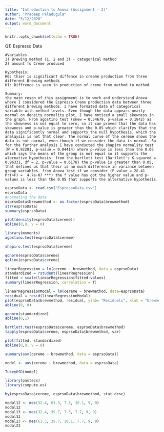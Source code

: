 ```yaml
---
title: "Introduction to Anova (Assignment - 2)"
author: "Pradeep Paladugula"
date: "5/12/2020"
output: word_document
---
```


```r
knitr::opts_chunk$set(echo = TRUE)
```

Q1) Espresso Data
  
    #Variables
    1) Brewing method (1, 2 and 3) - categorical method
    2) amount fo Creme produced
    
    Hypothesis:
    H0: thier is significant diffence in creame production from three different Brewing methods
    H1: Diffrence is seen in production of creme from method to method 
    
    Summary:
    the main reson of this assignment is to work and understand Anova where I considered the Espresso Creme production data between three different brewing methods. I have formated data of categorical variable with method levels. Even though the data appears nearly normal on density normality plot, I have noticed a small skewness in the graph. From agostino test (skew = 0.54679, p-value = 0.1842) as the skewness is not equal to zero, so it can proved that the data has skewness and p-value is greater than the 0.05 which clarifys that the data significantly normal and supports the null hypothesis, which the analaysis is not that clear. The normal curve of the cereme shows the data is not normal, even though if we consider the data is normal. So for the further analysis I have conducted the shapiro normality test (W = 0.92201, p-value = 0.04414) where p-value is less than the 0.05 which says the means of the group is not equal so it supports the alernative hypothesis. from the bartlett test (Bartlett's K-squared = 0.96331, df = 2, p-value = 0.6178) the p-value is greater than 0.05, that defines us that their is no much difference in variance between group variables. from Anova test if we consider (F value = 28.41 Pr(>F) =  4.7e-07 ***) the f value has got the higher value and p-values is less than the 0.05 that supports the alternative hypothesis. 
```r
esprsoData <- read.csv('EspressoData.csv')
esprsoData
#Formating the data
esprsoData$brewmethod <- as.factor(esprsoData$brewmethod)
str(esprsoData)
summary(esprsoData)

plot(density(esprsoData$cereme))
abline(0,0, v = 0)
```


```r
library(moments)
agostino.test(esprsoData$cereme)
```

```r
shapiro.test(esprsoData$cereme)
```

```r
qqnorm(esprsoData$cereme)
qqline(esprsoData$cereme)
```

```r
linearRegression = lm(cereme ~ brewmethod, data = esprsoData) 
standardized = rstudent(linearRegression) 
fitted = scale(linearRegression$fitted.values)
summary(linearRegression, correlation = T)

linearRegressionModal = lm(cereme ~ brewmethod, data=esprsoData) 
residual = resid(linearRegressionModal)
plot(esprsoData$brewmethod, residual, ylab= "Residuals", xlab = "brewmethod", main = "Title") 
abline(0, 0)

qqnorm(standardized) 
abline(0,1)
```

```r
bartlett.test(esprsoData$cereme, esprsoData$brewmethod)
tapply(esprsoData$cereme, esprsoData$brewmethod, var)

plot(fitted, standardized) 
abline(0,0, v = 0)
```

```r
summary(aov(cereme ~ brewmethod, data = esprsoData))
```

```r
model <- aov(cereme ~ brewmethod, data = esprsoData)

TukeyHSD(model)
```

```r
library(pastecs)
library(compute.es)

by(esprsoData$cereme, esprsoData$brewmethod, stat.desc)

modal12 <- mes(32.4, 61.3, 7.3, 10.1, 9, 9)
modal12
modal13 <- mes(32.4, 39.7, 7.3, 7.7, 9, 9)
modal13
modal23 <- mes(61.3, 39.7, 10.1, 7.7, 9, 9)
modal23
```